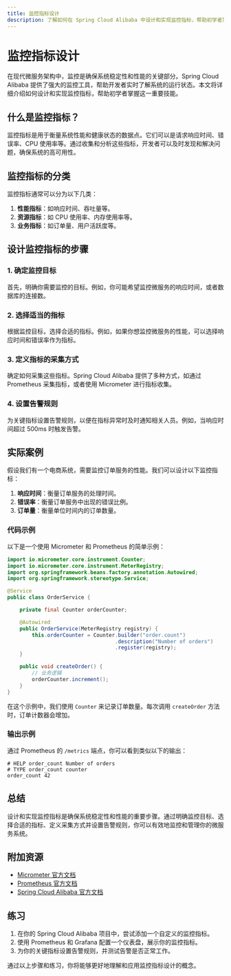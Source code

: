 ```yaml
---
title: 监控指标设计
description: 了解如何在 Spring Cloud Alibaba 中设计和实现监控指标，帮助初学者掌握监控系统的核心概念和实践方法。
---
```


# 监控指标设计

在现代微服务架构中，监控是确保系统稳定性和性能的关键部分。Spring Cloud Alibaba 提供了强大的监控工具，帮助开发者实时了解系统的运行状态。本文将详细介绍如何设计和实现监控指标，帮助初学者掌握这一重要技能。

## 什么是监控指标？

监控指标是用于衡量系统性能和健康状态的数据点。它们可以是请求响应时间、错误率、CPU 使用率等。通过收集和分析这些指标，开发者可以及时发现和解决问题，确保系统的高可用性。

## 监控指标的分类

监控指标通常可以分为以下几类：

1. **性能指标**：如响应时间、吞吐量等。
2. **资源指标**：如 CPU 使用率、内存使用率等。
3. **业务指标**：如订单量、用户活跃度等。

## 设计监控指标的步骤

### 1. 确定监控目标

首先，明确你需要监控的目标。例如，你可能希望监控微服务的响应时间，或者数据库的连接数。

### 2. 选择适当的指标

根据监控目标，选择合适的指标。例如，如果你想监控微服务的性能，可以选择响应时间和错误率作为指标。

### 3. 定义指标的采集方式

确定如何采集这些指标。Spring Cloud Alibaba 提供了多种方式，如通过 Prometheus 采集指标，或者使用 Micrometer 进行指标收集。

### 4. 设置告警规则

为关键指标设置告警规则，以便在指标异常时及时通知相关人员。例如，当响应时间超过 500ms 时触发告警。

## 实际案例

假设我们有一个电商系统，需要监控订单服务的性能。我们可以设计以下监控指标：

1. **响应时间**：衡量订单服务的处理时间。
2. **错误率**：衡量订单服务中出现的错误比例。
3. **订单量**：衡量单位时间内的订单数量。

### 代码示例

以下是一个使用 Micrometer 和 Prometheus 的简单示例：

```java
import io.micrometer.core.instrument.Counter;
import io.micrometer.core.instrument.MeterRegistry;
import org.springframework.beans.factory.annotation.Autowired;
import org.springframework.stereotype.Service;

@Service
public class OrderService {

    private final Counter orderCounter;

    @Autowired
    public OrderService(MeterRegistry registry) {
        this.orderCounter = Counter.builder("order.count")
                                   .description("Number of orders")
                                   .register(registry);
    }

    public void createOrder() {
        // 业务逻辑
        orderCounter.increment();
    }
}
```

在这个示例中，我们使用 `Counter` 来记录订单数量。每次调用 `createOrder` 方法时，订单计数器会增加。

### 输出示例

通过 Prometheus 的 `/metrics` 端点，你可以看到类似以下的输出：

```
# HELP order_count Number of orders
# TYPE order_count counter
order_count 42
```

## 总结

设计和实现监控指标是确保系统稳定性和性能的重要步骤。通过明确监控目标、选择合适的指标、定义采集方式并设置告警规则，你可以有效地监控和管理你的微服务系统。

## 附加资源

- [Micrometer 官方文档](https://micrometer.io/docs)
- [Prometheus 官方文档](https://prometheus.io/docs)
- [Spring Cloud Alibaba 官方文档](https://spring-cloud-alibaba-group.github.io/github-pages/hoxton/en-us/index.html)

## 练习

1. 在你的 Spring Cloud Alibaba 项目中，尝试添加一个自定义的监控指标。
2. 使用 Prometheus 和 Grafana 配置一个仪表盘，展示你的监控指标。
3. 为你的关键指标设置告警规则，并测试告警是否正常工作。

通过以上步骤和练习，你将能够更好地理解和应用监控指标设计的概念。